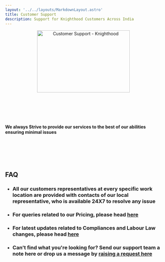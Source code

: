 ```yaml
---
layout: '../../layouts/MarkdownLayout.astro'
title: Customer Support 
description: Support for Knighthood Customers Across India
---
```






<center><Image src="/customer.png" width='299' height='200' alt="Customer Support - Knighthood" /></center>

<br></br>
<br></br>

#### We always Strive to provide our services to the best of our abilities ensuring minimal issues
<br></br>
<br></br>

## FAQ 

- ### All our customers representatives at every specific work location are provided with contacts of our local representative, who is available 24X7 to resolve any issue

- ### For queries related to our Pricing, please head [here](/pricing)

- ### For latest updates related to Compliances and Labour Law changes, please head [here](/docs/intro)

- ### Can't find what you're looking for? Send our support team a note here or drop us a message by [raising a request here](https://airtable.com/embed/shrvEkFQnN11VZbRY)




